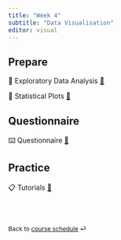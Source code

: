 ```yaml
---
title: "Week 4"
subtitle: "Data Visualisation"
editor: visual
---
```



## Prepare

📖 Exploratory Data Analysis [🔗](/contents/week-4/01_EDA.qmd)

📖 Statistical Plots [🔗](/contents/week-4/02_statistical_plots.qmd)

## Questionnaire

⌨️ Questionnaire [🔗](/questionnaire/qcm-week-4.qmd)

## Practice

📋 Tutorials [🔗](/labs/lab-week-4.qmd)

<br><br>

::: {style="font-size: 0.875em;"}
Back to [course schedule](/ "Course schedule") ⏎
:::